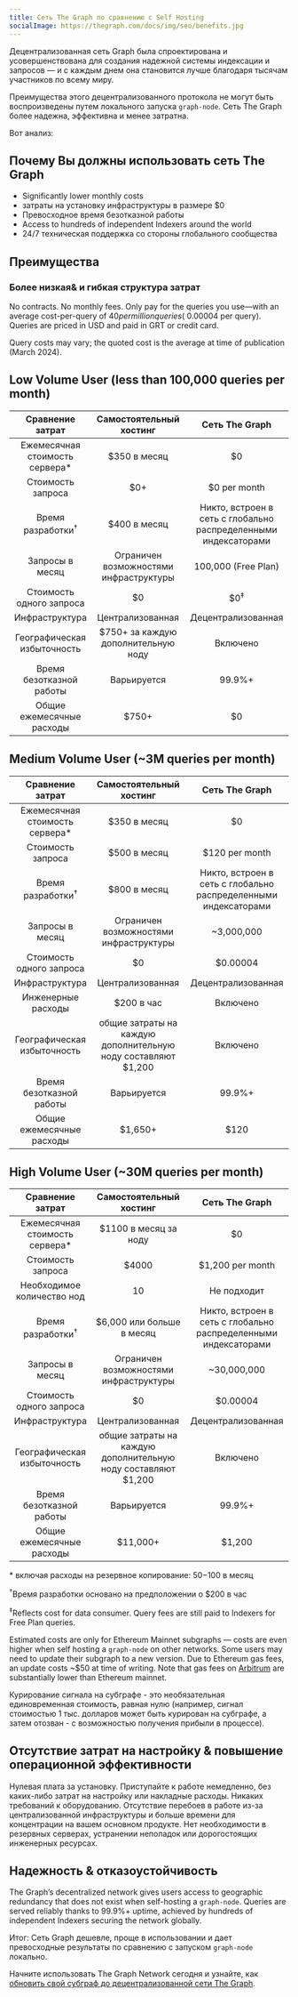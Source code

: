 ```yaml
---
title: Сеть The Graph по сравнению с Self Hosting
socialImage: https://thegraph.com/docs/img/seo/benefits.jpg
---
```


Децентрализованная сеть Graph была спроектирована и усовершенствована для создания надежной системы индексации и запросов — и с каждым днем она становится лучше благодаря тысячам участников по всему миру.

Преимущества этого децентрализованного протокола не могут быть воспроизведены путем локального запуска `graph-node`. Сеть The Graph более надежна, эффективна и менее затратна.

Вот анализ:

## Почему Вы должны использовать сеть The Graph

- Significantly lower monthly costs
- затраты на установку инфраструктуры в размере $0
- Превосходное время безотказной работы
- Access to hundreds of independent Indexers around the world
- 24/7 техническая поддержка со стороны глобального сообщества

## Преимущества

### Более низкая& и гибкая структура затрат

No contracts. No monthly fees. Only pay for the queries you use—with an average cost-per-query of $40 per million queries (~$0.00004 per query). Queries are priced in USD and paid in GRT or credit card.

Query costs may vary; the quoted cost is the average at time of publication (March 2024).

## Low Volume User (less than 100,000 queries per month)

|         Сравнение затрат          |         Самостоятельный хостинг         |                         Сеть The Graph                          |
|:---------------------------------:|:---------------------------------------:|:---------------------------------------------------------------:|
| Ежемесячная стоимость сервера\* |              $350 в месяц               |                               $0                                |
|         Стоимость запроса         |                   $0+                   |                          $0 per month                           |
|   Время разработки<sup>†</sup>    |              $400 в месяц               | Никто, встроен в сеть с глобально распределенными индексаторами |
|          Запросы в месяц          | Ограничен возможностями инфраструктуры  |                       100,000 (Free Plan)                       |
|     Стоимость одного запроса      |                   $0                    |                         $0<sup>‡</sup>                          |
|          Инфраструктура           |            Централизованная             |                       Децентрализованная                        |
|    Географическая избыточность    |   $750+ за каждую дополнительную ноду   |                            Включено                             |
|     Время безотказной работы      |               Варьируется               |                             99.9%+                              |
|     Общие ежемесячные расходы     | <span className="highlight-row" />$750+ |                               $0                                |

## Medium Volume User (~3M queries per month)

|         Сравнение затрат          |                    Самостоятельный хостинг                    |                         Сеть The Graph                          |
|:---------------------------------:|:-------------------------------------------------------------:|:---------------------------------------------------------------:|
| Ежемесячная стоимость сервера\* |                         $350 в месяц                          |                               $0                                |
|         Стоимость запроса         |                         $500 в месяц                          |                         $120 per month                          |
|   Время разработки<sup>†</sup>    |                         $800 в месяц                          | Никто, встроен в сеть с глобально распределенными индексаторами |
|          Запросы в месяц          |            Ограничен возможностями инфраструктуры             |                           ~3,000,000                            |
|     Стоимость одного запроса      |                              $0                               |                            $0.00004                             |
|          Инфраструктура           |                       Централизованная                        |                       Децентрализованная                        |
|        Инженерные расходы         |                          $200 в час                           |                            Включено                             |
|    Географическая избыточность    | общие затраты на каждую дополнительную ноду составляют $1,200 |                            Включено                             |
|     Время безотказной работы      |                          Варьируется                          |                             99.9%+                              |
|     Общие ежемесячные расходы     |          <span className="highlight-row" /> $1,650+           |                              $120                               |

## High Volume User (~30M queries per month)

|         Сравнение затрат          |                    Самостоятельный хостинг                    |                         Сеть The Graph                          |
|:---------------------------------:|:-------------------------------------------------------------:|:---------------------------------------------------------------:|
| Ежемесячная стоимость сервера\* |                     $1100 в месяц за ноду                     |                               $0                                |
|         Стоимость запроса         |                             $4000                             |                        $1,200 per month                         |
|    Необходимое количество нод     |                              10                               |                           Не подходит                           |
|   Время разработки<sup>†</sup>    |                   $6,000 или больше в месяц                   | Никто, встроен в сеть с глобально распределенными индексаторами |
|          Запросы в месяц          |            Ограничен возможностями инфраструктуры             |                           ~30,000,000                           |
|     Стоимость одного запроса      |                              $0                               |                            $0.00004                             |
|          Инфраструктура           |                       Централизованная                        |                       Децентрализованная                        |
|    Географическая избыточность    | общие затраты на каждую дополнительную ноду составляют $1,200 |                            Включено                             |
|     Время безотказной работы      |                          Варьируется                          |                             99.9%+                              |
|     Общие ежемесячные расходы     |          <span className="highlight-row" /> $11,000+          |                             $1,200                              |

\* включая расходы на резервное копирование: $50-$100 в месяц

<sup>†</sup>Время разработки основано на предположении о $200 в час

<sup>‡</sup>Reflects cost for data consumer. Query fees are still paid to Indexers for Free Plan queries.

Estimated costs are only for Ethereum Mainnet subgraphs — costs are even higher when self hosting a `graph-node` on other networks. Some users may need to update their subgraph to a new version. Due to Ethereum gas fees, an update costs ~$50 at time of writing. Note that gas fees on [Arbitrum](/arbitrum/arbitrum-faq) are substantially lower than Ethereum mainnet.

Курирование сигнала на субграфе - это необязательная единовременная стоимость, равная нулю (например, сигнал стоимостью 1 тыс. долларов может быть курирован на субграфе, а затем отозван - с возможностью получения прибыли в процессе).

## Отсутствие затрат на настройку & повышение операционной эффективности

Нулевая плата за установку. Приступайте к работе немедленно, без каких-либо затрат на настройку или накладные расходы. Никаких требований к оборудованию. Отсутствие перебоев в работе из-за централизованной инфраструктуры и больше времени для концентрации на вашем основном продукте. Нет необходимости в резервных серверах, устранении неполадок или дорогостоящих инженерных ресурсах.

## Надежность & отказоустойчивость

The Graph’s decentralized network gives users access to geographic redundancy that does not exist when self-hosting a `graph-node`. Queries are served reliably thanks to 99.9%+ uptime, achieved by hundreds of independent Indexers securing the network globally.

Итог: Сеть Graph дешевле, проще в использовании и дает превосходные результаты по сравнению с запуском `graph-node` локально.

Начните использовать The Graph Network сегодня и узнайте, как [обновить свой субграф до децентрализованной сети The Graph](/cookbook/upgrading-a-subgraph).
